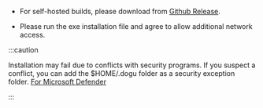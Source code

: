 - For self-hosted builds, please download from [Github Release](https://github.com/dogu-team/dogu/releases).

- Please run the exe installation file and agree to allow additional
  network access.

:::caution

Installation may fail due to conflicts with security programs. If you suspect a conflict, you can add the $HOME/.dogu folder as a security exception folder.
[For Microsoft Defender](https://support.microsoft.com/en-us/windows/add-an-exclusion-to-windows-security-811816c0-4dfd-af4a-47e4-c301afe13b26)

:::

